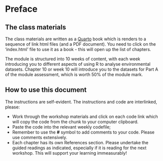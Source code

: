# Preface

## **The class materials**

The class materials are written as a [Quarto](https://quarto.org/) book which is renders to a sequence of link html files (and a PDF document). You need to click on the ‘index.html’ file to use it as a book - this will open up the list of chapters.

The module is structured into 10 weeks of content, with each week introducing you to different aspects of using R to analyse environmental datasets. Chapter 10 or week 10 will introduce you to the datasets for Part A of the module assessment, which is worth 50% of the module mark.

## **How to use this document**

The instructions are self-evident. The instructions and code are interlinked, please:

-   Work through the workshop materials and click on each code link which will copy the code from the chunk to your computer clipboard.
-   Paste the code into the relevant weekly codefile;
-   Remember to use the **\#** symbol to add comments to your code. Please use comments extensively.
-   Each chapter has its own References section. Please undertake the guided readings as indicated, especially if it is reading for the next workshop. This will support your learning immeasurably!
